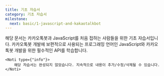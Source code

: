 ```yaml
---
title: 기초 자습서
category: 기초 자습서
milestone:
  next: basic/1-javascript-and-kakaotalkbot
---
```


<Section>
    해당 문서는 카카오톡봇과 JavaScript를 처음 접하는 사람들을 위한 기초 자습서입니다. 카카오톡봇 개발에 보편적으로 사용되는 프로그래밍 언어인 JavaScript와 카카오톡봇 개발을 위한 필수적인 API를 학습합니다.

    <Noti type={"info"}>
        해당 자습서는 완성되지 않았습니다. 지속적으로 내용이 추가/수정/삭제될 수 있습니다.
    </Noti>
</Section>